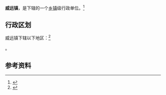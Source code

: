 {{中国乡级行政区|14/06/23/102/000}}

'''威远镇'''，是{{PRC admin/fullname|14/06/23/102/000|3}}下辖的一个[[乡镇|乡镇]]级行政单位。<ref>{{PRC admin/ref sgc|{{PRC admin/parent|14/06/23/102/000}}}}</ref>

== 行政区划 ==

威远镇下辖以下地区：<ref>{{PRC admin/ref sgc|14/06/23/102/000}}</ref>

{{PRC admin/children|14/06/23/102/000}}。

== 参考资料 ==

{{reflist}}

{{行政区划小作品}}
{{PRC admin/navcat|14/06/23/102/000}}